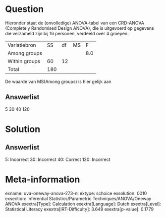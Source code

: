 Question
========

Hieronder staat de (onvolledige) ANOVA-tabel van een CRD-ANOVA
(Completely Randomised Design ANOVA), die is uitgevoerd op gegevens die
verzameld zijn bij 16 personen, verdeeld over 4 groepen. 

  --------------- ----- ---- ---- -----
  Variatiebron    SS    df   MS   F
  Among groups                    8.0
  Within groups   60    12         
  Total           180              
  --------------- ----- ---- ---- -----

De waarde van MS(Among groups) is hier gelijk aan

Answerlist
----------

5
30
40
120

Solution
========

Answerlist
----------

5: Incorrect
30: Incorrect
40: Correct
120: Incorrect

Meta-information
================
exname: uva-oneway-anova-273-nl
extype: schoice
exsolution: 0010
exsection: Inferential Statistics/Parametric Techniques/ANOVA/Oneway ANOVA
exextra[Type]: Calculation
exextra[Language]: Dutch
exextra[Level]: Statistical Literacy
exextra[IRT-Difficulty]: 3.649
exextra[p-value]: 0.1779
